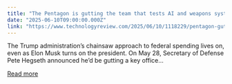 ```yaml
---
title: "The Pentagon is gutting the team that tests AI and weapons systems"
date: "2025-06-10T09:00:00.000Z"
link: "https://www.technologyreview.com/2025/06/10/1118229/pentagon-gutting-ai-test/"
---
```


The Trump administration’s chainsaw approach to federal spending lives on, even as Elon Musk turns on the president. On May 28, Secretary of Defense Pete Hegseth announced he’d be gutting a key office...

[Read more](https://www.technologyreview.com/2025/06/10/1118229/pentagon-gutting-ai-test/)
